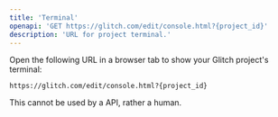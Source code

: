 ```yaml
---
title: 'Terminal'
openapi: 'GET https://glitch.com/edit/console.html?{project_id}'
description: 'URL for project terminal.'
---
```


Open the following URL in a browser tab to show your Glitch project's terminal:

```
https://glitch.com/edit/console.html?{project_id}
```

This cannot be used by a API, rather a human.